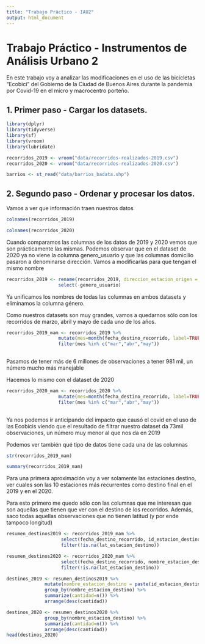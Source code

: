 ```yaml
---
title: "Trabajo Práctico - IAU2"
output: html_document
---
```


# Trabajo Práctico - Instrumentos de Análisis Urbano 2

En este trabajo voy a analizar las modificaciones en el uso de las bicicletas "Ecobici" del Gobierno de la Ciudad de Buenos Aires durante la pandemia por Covid-19 en el micro y macrocentro porteño.

## 1. Primer paso - Cargar los datasets.

```r
library(dplyr)
library(tidyverse)
library(sf)
library(vroom)
library(lubridate)
```

```r
recorridos_2019 <- vroom("data/recorridos-realizados-2019.csv")
recorridos_2020 <- vroom("data/recorridos-realizados-2020.csv")
```

```r
barrios <- st_read("data/barrios_badata.shp")
```

## 2. Segundo paso - Ordenar y procesar los datos.

Vamos a ver que información traen nuestros datos

```r
colnames(recorridos_2019)
```

```r
colnames(recorridos_2020)
```
Cuando comparamos las columnas de los datos de 2019 y 2020 vemos que son prácticamente las mismas. Podemos observar que en el dataset de 2020 ya no viene la columna genero_usuario y que las columnas domicilio pasaron a denominarse dirección. Vamos a modificarlas para que tengan el mismo nombre

```r
recorridos_2019 <- rename(recorridos_2019, direccion_estacion_origen = domicilio_estacion_origen, direccion_estacion_destino = domicilio_estacion_destino ) %>% 
                   select(-genero_usuario)
```

Ya unificamos los nombres de todas las columnas en ambos datasets y eliminamos la columna género. 

Como nuestros datasets son muy grandes, vamos a quedarnos sólo con los recorridos de  marzo, abril y mayo de cada uno de los años. 

```r
recorridos_2019_mam <- recorridos_2019 %>%
                   mutate(mes=month(fecha_destino_recorrido, label=TRUE, abbr=TRUE, locale="Spanish"))%>%
                   filter(mes %in% c("mar","abr","may"))
                  
```

Pasamos de tener más de 6 millones de observaciones a tener 981 mil, un número mucho más manejable

Hacemos lo mismo con el dataset de 2020

```r
recorridos_2020_mam <- recorridos_2020 %>%
                   mutate(mes=month(fecha_destino_recorrido, label=TRUE, abbr=TRUE, locale="Spanish"))%>%
                   filter(mes %in% c("mar","abr","may"))
                  
```

Ya nos podemos ir anticipando del impacto que causó el covid en el uso de las Ecobicis viendo que el resultado de filtrar nuestro dataset da 73mil observaciones, un número muy menor al que nos da en 2019

Podemos ver también qué tipo de datos tiene cada una de las columnas

```r
str(recorridos_2019_mam)
```
```r
summary(recorridos_2019_mam)
```

Para una primera aproximación voy a ver solamente las estaciones destino, ver cuales son las 10 estaciones más recurrentes como destino final en el 2019 y en el 2020.

Para esto primero me quedo sólo con las columnas que me interesan que son aquellas que tienen que ver con el destino de los recorridos. Además, saco todas aquellas observaciones que no tienen latitud (y por ende tampoco longitud)

```r
resumen_destinos2019 <- recorridos_2019_mam %>% 
                    select(fecha_destino_recorrido, id_estacion_destino, nombre_estacion_destino,direccion_estacion_destino,lat_estacion_destino,long_estacion_destino) %>% 
                    filter(!is.na(lat_estacion_destino))
```

```r
resumen_destinos2020 <- recorridos_2020_mam %>% 
                    select(fecha_destino_recorrido, nombre_estacion_destino,direccion_estacion_destino,lat_estacion_destino,long_estacion_destino) %>% 
                    filter(!is.na(lat_estacion_destino))
```

```r
destinos_2019 <- resumen_destinos2019 %>%
              mutate(nombre_estacion_destino = paste(id_estacion_destino,nombre_estacion_destino,sep=" - "))%>%
              group_by(nombre_estacion_destino) %>%
              summarize(cantidad=n()) %>%
              arrange(desc(cantidad))
```


```r
destinos_2020 <- resumen_destinos2020 %>%
              group_by(nombre_estacion_destino) %>%
              summarize(cantidad=n()) %>%
              arrange(desc(cantidad))
head(destinos_2020)
```